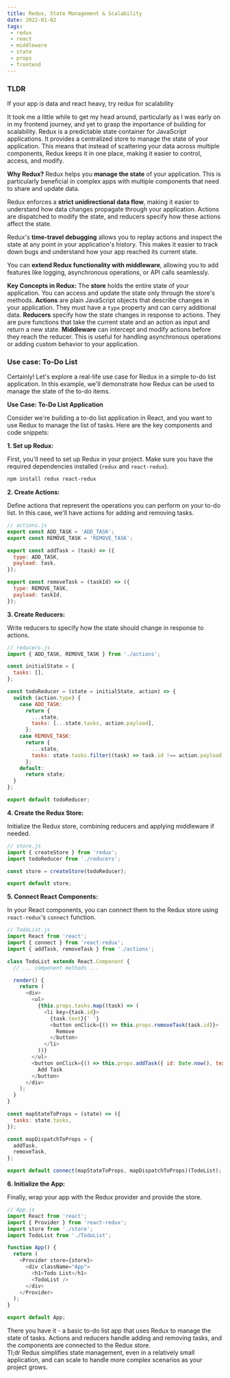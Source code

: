 ```yaml
---
title: Redux, State Management & Scalability
date: 2022-01-02
tags:
 - redux
 - react
 - middleware
 - state
 - props
 - frontend
---
```

### TLDR
If your app is data and react heavy, try redux for scalability

It took me a little while to get my head around, particularly as I was early on in my frontend journey, and yet to grasp the importance of building for scalability. Redux is a predictable state container for JavaScript applications. It provides a centralized store to manage the state of your application. This means that instead of scattering your data across multiple components, Redux keeps it in one place, making it easier to control, access, and modify.

**Why Redux?**
Redux helps you **manage the state** of your application. This is particularly beneficial in complex apps with multiple components that need to share and update data.

Redux enforces a **strict unidirectional data flow**, making it easier to understand how data changes propagate through your application. Actions are dispatched to modify the state, and reducers specify how these actions affect the state.

Redux's **time-travel debugging** allows you to replay actions and inspect the state at any point in your application's history. This makes it easier to track down bugs and understand how your app reached its current state.

You can **extend Redux functionality with middleware**, allowing you to add features like logging, asynchronous operations, or API calls seamlessly.

**Key Concepts in Redux:**
The **store** holds the entire state of your application. You can access and update the state only through the store's methods.
**Actions** are plain JavaScript objects that describe changes in your application. They must have a `type` property and can carry additional data.
**Reducers** specify how the state changes in response to actions. They are pure functions that take the current state and an action as input and return a new state.
**Middleware** can intercept and modify actions before they reach the reducer. This is useful for handling asynchronous operations or adding custom behavior to your application.

### Use case: To-Do List

Certainly! Let's explore a real-life use case for Redux in a simple to-do list application. In this example, we'll demonstrate how Redux can be used to manage the state of the to-do items.

**Use Case: To-Do List Application**

Consider we're building a to-do list application in React, and you want to use Redux to manage the list of tasks. Here are the key components and code snippets:

**1. Set up Redux:**

First, you'll need to set up Redux in your project. Make sure you have the required dependencies installed (`redux` and `react-redux`).

```bash
npm install redux react-redux
```

**2. Create Actions:**

Define actions that represent the operations you can perform on your to-do list. In this case, we'll have actions for adding and removing tasks.

```javascript
// actions.js
export const ADD_TASK = 'ADD_TASK';
export const REMOVE_TASK = 'REMOVE_TASK';

export const addTask = (task) => ({
  type: ADD_TASK,
  payload: task,
});

export const removeTask = (taskId) => ({
  type: REMOVE_TASK,
  payload: taskId,
});
```

**3. Create Reducers:**

Write reducers to specify how the state should change in response to actions.

```javascript
// reducers.js
import { ADD_TASK, REMOVE_TASK } from './actions';

const initialState = {
  tasks: [],
};

const todoReducer = (state = initialState, action) => {
  switch (action.type) {
    case ADD_TASK:
      return {
        ...state,
        tasks: [...state.tasks, action.payload],
      };
    case REMOVE_TASK:
      return {
        ...state,
        tasks: state.tasks.filter((task) => task.id !== action.payload),
      };
    default:
      return state;
  }
};

export default todoReducer;
```

**4. Create the Redux Store:**

Initialize the Redux store, combining reducers and applying middleware if needed.

```javascript
// store.js
import { createStore } from 'redux';
import todoReducer from './reducers';

const store = createStore(todoReducer);

export default store;
```

**5. Connect React Components:**

In your React components, you can connect them to the Redux store using `react-redux`'s `connect` function.

```javascript
// TodoList.js
import React from 'react';
import { connect } from 'react-redux';
import { addTask, removeTask } from './actions';

class TodoList extends React.Component {
  // ... component methods ...

  render() {
    return (
      <div>
        <ul>
          {this.props.tasks.map((task) => (
            <li key={task.id}>
              {task.text}{' '}
              <button onClick={() => this.props.removeTask(task.id)}>
                Remove
              </button>
            </li>
          ))}
        </ul>
        <button onClick={() => this.props.addTask({ id: Date.now(), text: 'New Task' })}>
          Add Task
        </button>
      </div>
    );
  }
}

const mapStateToProps = (state) => ({
  tasks: state.tasks,
});

const mapDispatchToProps = {
  addTask,
  removeTask,
};

export default connect(mapStateToProps, mapDispatchToProps)(TodoList);
```

**6. Initialize the App:**

Finally, wrap your app with the Redux provider and provide the store.

```javascript
// App.js
import React from 'react';
import { Provider } from 'react-redux';
import store from './store';
import TodoList from './TodoList';

function App() {
  return (
    <Provider store={store}>
      <div className="App">
        <h1>Todo List</h1>
        <TodoList />
      </div>
    </Provider>
  );
}

export default App;
```

There you have it - a basic to-do list app that uses Redux to manage the state of tasks. Actions and reducers handle adding and removing tasks, and the components are connected to the Redux store.  
Tl;dr Redux simplifies state management, even in a relatively small application, and can scale to handle more complex scenarios as your project grows.